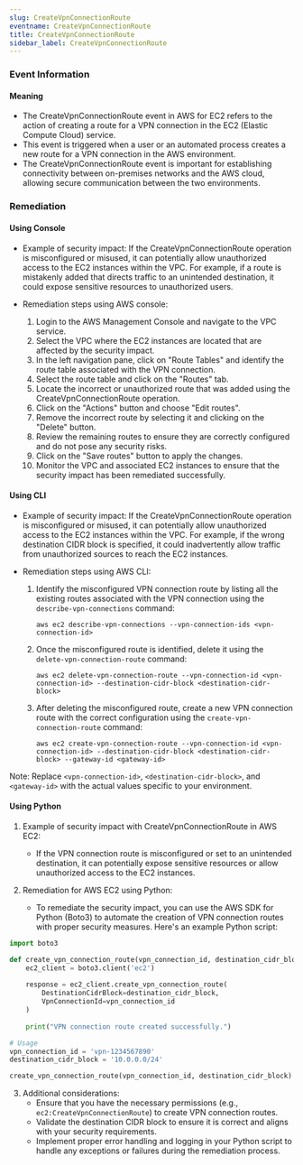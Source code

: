 ```yaml
--- 
slug: CreateVpnConnectionRoute
eventname: CreateVpnConnectionRoute
title: CreateVpnConnectionRoute
sidebar_label: CreateVpnConnectionRoute
---
```

                       
### Event Information

#### Meaning

- The CreateVpnConnectionRoute event in AWS for EC2 refers to the action of creating a route for a VPN connection in the EC2 (Elastic Compute Cloud) service.
- This event is triggered when a user or an automated process creates a new route for a VPN connection in the AWS environment.
- The CreateVpnConnectionRoute event is important for establishing connectivity between on-premises networks and the AWS cloud, allowing secure communication between the two environments.

### Remediation

#### Using Console

- Example of security impact: If the CreateVpnConnectionRoute operation is misconfigured or misused, it can potentially allow unauthorized access to the EC2 instances within the VPC. For example, if a route is mistakenly added that directs traffic to an unintended destination, it could expose sensitive resources to unauthorized users.

- Remediation steps using AWS console:
  1. Login to the AWS Management Console and navigate to the VPC service.
  2. Select the VPC where the EC2 instances are located that are affected by the security impact.
  3. In the left navigation pane, click on "Route Tables" and identify the route table associated with the VPN connection.
  4. Select the route table and click on the "Routes" tab.
  5. Locate the incorrect or unauthorized route that was added using the CreateVpnConnectionRoute operation.
  6. Click on the "Actions" button and choose "Edit routes".
  7. Remove the incorrect route by selecting it and clicking on the "Delete" button.
  8. Review the remaining routes to ensure they are correctly configured and do not pose any security risks.
  9. Click on the "Save routes" button to apply the changes.
  10. Monitor the VPC and associated EC2 instances to ensure that the security impact has been remediated successfully.

#### Using CLI

- Example of security impact: If the CreateVpnConnectionRoute operation is misconfigured or misused, it can potentially allow unauthorized access to the EC2 instances within the VPC. For example, if the wrong destination CIDR block is specified, it could inadvertently allow traffic from unauthorized sources to reach the EC2 instances.

- Remediation steps using AWS CLI:
  1. Identify the misconfigured VPN connection route by listing all the existing routes associated with the VPN connection using the `describe-vpn-connections` command:
     ```
     aws ec2 describe-vpn-connections --vpn-connection-ids <vpn-connection-id>
     ```

  2. Once the misconfigured route is identified, delete it using the `delete-vpn-connection-route` command:
     ```
     aws ec2 delete-vpn-connection-route --vpn-connection-id <vpn-connection-id> --destination-cidr-block <destination-cidr-block>
     ```

  3. After deleting the misconfigured route, create a new VPN connection route with the correct configuration using the `create-vpn-connection-route` command:
     ```
     aws ec2 create-vpn-connection-route --vpn-connection-id <vpn-connection-id> --destination-cidr-block <destination-cidr-block> --gateway-id <gateway-id>
     ```

Note: Replace `<vpn-connection-id>`, `<destination-cidr-block>`, and `<gateway-id>` with the actual values specific to your environment.

#### Using Python

1. Example of security impact with CreateVpnConnectionRoute in AWS EC2:
   - If the VPN connection route is misconfigured or set to an unintended destination, it can potentially expose sensitive resources or allow unauthorized access to the EC2 instances.

2. Remediation for AWS EC2 using Python:
   - To remediate the security impact, you can use the AWS SDK for Python (Boto3) to automate the creation of VPN connection routes with proper security measures. Here's an example Python script:

```python
import boto3

def create_vpn_connection_route(vpn_connection_id, destination_cidr_block):
    ec2_client = boto3.client('ec2')
    
    response = ec2_client.create_vpn_connection_route(
        DestinationCidrBlock=destination_cidr_block,
        VpnConnectionId=vpn_connection_id
    )
    
    print("VPN connection route created successfully.")

# Usage
vpn_connection_id = 'vpn-1234567890'
destination_cidr_block = '10.0.0.0/24'

create_vpn_connection_route(vpn_connection_id, destination_cidr_block)
```

3. Additional considerations:
   - Ensure that you have the necessary permissions (e.g., `ec2:CreateVpnConnectionRoute`) to create VPN connection routes.
   - Validate the destination CIDR block to ensure it is correct and aligns with your security requirements.
   - Implement proper error handling and logging in your Python script to handle any exceptions or failures during the remediation process.


 